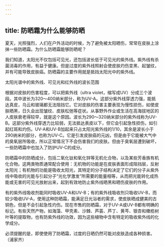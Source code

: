 ```yaml
---
---
---
```

title: 防晒霜为什么能够防晒
---




夏天，光照强烈，人们在户外活动的时候，为了避免被太阳晒伤，常常在皮肤上涂抹一些防晒霜。为什么防晒霜能够防晒呢？



我们知道，太阳光不仅包括可见光，还包括波长低于可见光的紫外线。紫外线有杀菌消毒的作用，有益于健康。但是过度的紫外线照射会使皮肤灼伤变黑、起皱纹，并有可能导致皮肤癌。防晒霜的主要作用就是抵挡太阳光中的紫外线。

太阳光谱中的紫外线、可见光和红外线的波长范围



根据对皮肤的伤害程度，可以把紫外线（ultra violet，缩写成UV）分成三个波段。其中波长为320～400纳米部分，称为UV-A。这部分紫外线穿透力强，能抵达真皮，乌云和玻璃都无法阻挡它。它对皮肤的伤害主要表现为慢性损伤，如使皮肤晒黑，日久会出现皱纹、皮肤松弛等症状。从事野外作业或生活在高海拔地区的人皮肤衰老得较早，就是这个原因。波长为290～320纳米部分的紫外线称为UV-B。这部分紫外线穿透力比较弱，无法抵达表皮以下，但它会引起急性损伤，如引起红斑和灼伤。UV-A和UV-B加起来只占太阳光紫外线的1/10，其余是波长小于290纳米的部分，也称为UV-C。它是引发皮肤癌的元凶，但是由于它能被大气中的臭氧层所吸收，所以正常情况下不会伤害我们的皮肤。但由于臭氧层遭到破坏，一些防晒霜中也加入了防护UV-C的成分。



防晒霜中的防晒成分，包括二氧化钛和氧化锌等无机化合物，以及某些芳香族有机化合物。这两类物质通常配合使用：无机物的功能是在皮肤表面形成阻挡层，反射太阳光；有机物的功能是吸收太阳光，其特定的分子结构决定了它们的分子从紫外线中吸收的光能与引起分子“光化学激发”所需要的能量相等，从而把光能转化成热能或无害的可见光放射出来，起到有效地防止紫外线晒黑和晒伤皮肤的作用。

有的紫外线吸收剂能同时吸收UV-A和UV-B；有的紫外线吸收剂只吸收UV-B，而较少吸收UV-A，使用这种防晒霜，能满足日光浴者的需求，使皮肤晒成健美的古铜色，但是不会引起急性灼伤。现在市售的防晒霜，对于UV-A或UV-B都有明确的标记。有些天然产物，如海藻、甲壳素、沙棘、芦荟、芦丁、黄芩、银杏和橄榄树叶等的提取物，也有防紫外线的功效，因为这些植物中含有特定的吸收紫外线的化学成分。

必须提醒的是，即使使用了防晒霜，过度的日晒仍然可能对皮肤造成各种损害。（浦家齐）